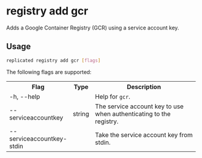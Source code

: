 
# registry add gcr

Adds a Google Container Registry (GCR) using a service account key.

## Usage

```bash
replicated registry add gcr [flags]
```

The following flags are supported:

<table>
  <tr>
    <th width="10%">Flag</th>
    <th width="5%">Type</th>
    <th width="90%">Description</th>
  </tr>
  <App/>
  <tr>
    <td>-h, --help</td>
    <td></td>
    <td>Help for <code>gcr</code>.</td>
  </tr>
  <tr>
    <td>--serviceaccountkey</td>
    <td>string</td>
    <td>The service account key to use when authenticating to the registry.</td>
  </tr>
  <tr>
    <td>--serviceaccountkey-stdin</td>
    <td></td>
    <td>Take the service account key from stdin.</td>
  </tr>
  <SkipValidation/>
  <Token/>
</table>
